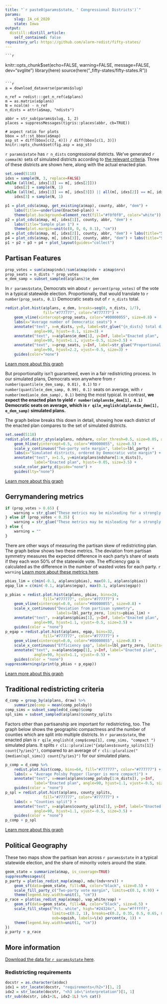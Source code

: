 ```yaml
---
title: "`r paste0(params$state, ' Congressional Districts')`"
params:
    slug: IA_cd_2020
    state: Iowa
output:
  distill::distill_article:
    self_contained: false
repository_url: https://github.com/alarm-redist/fifty-states/
---
```


    ```r
knitr::opts_chunk$set(echo=FALSE, warning=FALSE, message=FALSE, dev="svglite")
library(here)
source(here("_fifty-states/fifty-states.R"))
```

```r
a = download_dataverse(params$slug)

n_ref = redist:::get_n_ref(a$plans)
m = as.matrix(a$plans)
N = ncol(m) - n_ref
n_dists = attr(a$map, "ndists")

abbr = str_sub(params$slug, 1, 2)
places = suppressMessages(tigris::places(abbr, cb=TRUE))

# aspect ratio for plots
bbox = sf::st_bbox(a$map)
asp_st = diff(bbox[c(2, 4)]) / diff(bbox[c(1, 3)])
knitr::opts_chunk$set(fig.asp = asp_st)
```

`r params$state` has `r n_dists` congressional districts.
We've generated `r comma(N)` sets of simulated districts according to [the relevant criteria](#redistricting-requirements).
Three of these districts are shown here, along with the actual enacted plan.

```r
set.seed(5118)
idxs = sample(N, 3, replace=FALSE)
while (all(m[, idxs[1]] == m[, idxs[2]])) 
    idxs[2] = sample(N, 1)
while (all(m[, idxs[1]] == m[, idxs[3]]) || all(m[, idxs[2]] == m[, idxs[3]])) 
    idxs[3] = sample(N, 1)

p1 = plot_cds(a$map, get_existing(a$map), county, abbr, "dem") + 
    labs(title=~underline(Enacted~plan)) +
    theme(plot.background=element_rect(fill="#f0f0f0", color="white"))
p2 = plot_cds(a$map, m[, idxs[1]], county, abbr, "dem") + 
    labs(title="Sample plan 1") +
    theme(plot.margin=unit(c(0, 0, 0, 0.1), "cm"))
p3 = plot_cds(a$map, m[, idxs[2]], county, abbr, "dem") + labs(title="Sample plan 2")
p4 = plot_cds(a$map, m[, idxs[3]], county, abbr, "dem") + labs(title="Sample plan 3")
p1 + p2 + p3 + p4 + plot_layout(guides="collect")
```


## Partisan Features

```r
prop_votes = sum(a$map$ndv)/sum(a$map$ndv + a$map$nrv)
prop_seats = n_dists * prop_votes
e_dem_samp = subset_sampled(a$plans)$e_dem
```

In `r params$state`, Democrats win about `r percent(prop_votes)` of the vote in a typical statewide election.
Proportionally, that would translate to `r number(prop_seats, 0.1)` Democratic seats out of `r n_dists` total.

```r
redist.plot.hist(a$plans, e_dem, breaks=seq(0, n_dists, 1/7), 
                 fill="#777777", color="#777777") +
    geom_vline(xintercept=prop_seats, color="#00000055", size=0.8) +
    labs(x="Average number of Democratic seats") +
    annotate("text", x=n_dists, y=0, label=str_glue("{n_dists} total districts"),
             angle=90, hjust=-0.1, size=3) +
    annotate("text", x=a$plans$e_dem[1], y=Inf, label="Enacted plan", 
             angle=90, hjust=1.1, vjust=-0.5, size=3.5) +
    annotate("text", x=prop_seats, y=Inf, label=str_glue("Proportional share"),
             angle=90, hjust=2.2, vjust=-0.5, size=3) +
    guides(color="none")
```

<aside>
[Learn more about this graph](../about/#plots-exp-seats)
</aside>

But proportionality isn't guaranteed, even in a fair redistricting process.
In our simulated plans, Democrats won anywhere from `r number(quantile(e_dem_samp, 0.01), 0.1)` to `r number(quantile(e_dem_samp, 0.99), 0.1)` seats on average, with `r number(median(e_dem_samp), 0.1)` being the most typical.
In contrast, **we expect the enacted plan to yield `r number(a$plans$e_dem[1], 0.1)` Democratic seats on average, which is `r qile_english(a$plans$e_dem[1], e_dem_samp)` simulated plans.**

The graph below breaks this down in detail, showing how each district of the enacted plan compares to the set of simulated districts.

```r
set.seed(5118)
redist.plot.distr_qtys(a$plans, ndshare, color_thresh=0.5, size=0.05, alpha=0.5) +
    geom_hline(yintercept=0.5, color="#00000055", size=0.5) +
    scale_y_continuous("Two-party vote margin", labels=lbl_party) +
    labs(x="Simulated districts, ordered by Democratic vote margin") +
    annotate("text", x=1.5, y=min(a$plans$ndshare[1:n_dists]), 
             label="Enacted plan", hjust=-0.05, size=3.5) +
    scale_color_party_d(guide="none") +
    guides(lty="none")
```

<aside>
[Learn more about this graph](../about/#plots-districts)
</aside>

## Gerrymandering metrics

```r
if (prop_votes > 0.65) {
    warning = str_glue("These metrics may be misleading for a strongly Democratic state like {params$state}.")
} else if (prop_votes < 0.35) {
    warning = str_glue("These metrics may be misleading for a strongly Republican state like {params$state}.")
} else {
    warning = ""
}
```

There are other ways of measuring the partisan skew of redistricting plan.
The graph below shows two these metrics. 
The deviation from partisan symmetry measures the expected difference in each party's share of seats if they each won 50% of the statewide vote.
The efficiency gap is calculated as the difference in the number of wasted votes for each party.
`r warning `
[Learn more about these metrics here](../about/#plots-pbias-egap).

```r
pbias_lim = c(min(-0.1, a$plans$pbias), max(0.1, a$plans$pbias))
egap_lim = c(min(-0.1, a$plans$egap), max(0.1, a$plans$egap))

p_pbias = redist.plot.hist(a$plans, pbias, bins=24, 
                 fill="#777777", color="#777777") + 
    geom_vline(xintercept=0.0, color="#00000055", size=0.8) +
    scale_x_continuous("Deviation from partisan symmetry", 
                       labels=lbl_party_zero, limits=pbias_lim) +
    annotate("text", x=a$plans$pbias[1], y=Inf, label="Enacted plan", 
             angle=90, hjust=1.1, vjust=-0.5, size=3.5) +
    guides(color = "none")
p_egap = redist.plot.hist(a$plans, egap, bins=32, 
                 fill="#777777", color="#777777") + 
    geom_vline(xintercept=0.0, color="#00000055", size=0.8) +
    scale_x_continuous("Efficiency gap", labels=lbl_party_zero, limits=egap_lim) +
    annotate("text", x=a$plans$egap[1], y=Inf, label="Enacted plan", 
             angle=90, hjust=1.1, vjust=-0.5) +
    guides(color = "none")
suppressWarnings(print(p_pbias + p_egap))
```

<aside>
[Learn more about this graph](../about/#plots-pbias-egap)
</aside>

## Traditional redistricting criteria

```r
d_comp = group_by(a$plans, draw) %>%
    summarize(comp = mean(comp_polsby))
comp_sims = subset_sampled(d_comp)$comp
spl_sims = subset_sampled(a$plans)$county_splits
```

Factors other than partisanship are important for redistricting, too.
The graph below shows the geographic compactness and the number of counties which are split into multiple districts.
In `r params$state`, the enacted plan is `r qile_english(d_comp$comp[1], comp_sims, "compact ")` simulated plans.
It splits `r cli::pluralize("{a$plans$county_splits[1]} count{?y/ies}")`, compared to an average of `r cli::pluralize("{median(spl_sims)} count{?y/ies}")` for our simulated plans.

```r
p_comp = d_comp %>%
    redist.plot.hist(comp, bins=64, fill="#777777", color="#777777") +
    labs(x = "Average Polsby Popper (larger is more compact)") +
    annotate("text", x=mean(a$plans$comp_polsby[1:n_dists]), y=Inf, 
             label="Enacted plan", angle=90, hjust=1.1, vjust=-0.5, size=3.5) +
    guides(color = "none")
p_spl = redist.plot.hist(a$plans, county_splits, 
                 fill="#777777", color="#777777") + 
    labs(x = "Counties split") +
    annotate("text", x=a$plans$county_splits[1], y=Inf, label="Enacted plan", 
             angle=90, hjust=1.1, vjust=-0.5, size=3.5) +
    guides(color = "none")
p_comp + p_spl
```

<aside>
[Learn more about this graph](../about/#plots-trad)
</aside>

## Political Geography

These two maps show the partisan lean across `r params$state` in a typical statewide election, and the share of minority voters around the state.

```r
geom_state = summarize(a$map, is_coverage=TRUE)
suppressMessages({
p_party = plot(as_redist_map(a$map), ndv/(ndv+nrv)) +
    geom_sf(data=geom_state, fill=NA, color="black", size=0.5) +
    scale_fill_party_c("Two-party vote margin", limits=c(0.1, 0.9)) +
    theme(legend.key.width=unit(1, "cm"))
p_race = plot(as_redist_map(a$map), vap_white/vap) +
    geom_sf(data=geom_state, fill=NA, color="black", size=0.5) +
    scale_fill_steps("Pct. white", high="#24324c", low="#ffffff", 
                     limits=c(0.2, 1), breaks=c(0.2, 0.35, 0.5, 0.65, 0.8, 1),
                     oob=squish, labels=\(x) percent(x, 1)) +
    theme(legend.key.width=unit(1, "cm"))
})
p_party + p_race
```

## More information
[Download the data for `r params$state` here](https://dataverse.harvard.edu/dataset.xhtml?persistentId=doi:10.7910/DVN/SLCD3E).

### Redistricting requirements

```r
docstr = as.character(a$doc)
idx1 = str_locate(docstr, "requirements</h2>")[1, 2]
idx2 = str_locate(docstr, "<h3 id=\"interpretation")[1, 1]
str_sub(docstr, idx1+2L, idx2-1L) %>% cat()
```



